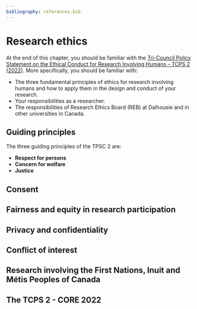 ```yaml
---
bibliography: references.bib
---
```


# Research ethics

At the end of this chapter, you should be familiar with the [Tri-Council Policy Statement on the Ethical Conduct for Research Involving Humans – TCPS 2 (2022)](https://ethics.gc.ca/eng/policy-politique_tcps2-eptc2_2022.html). More specifically, you should be familiar with:

-   The three fundamental principles of ethics for research involving humans and how to apply them in the design and conduct of your research.
-   Your responsibilities as a researcher.
-   The responsibilities of Research Ethics Board (REB) at Dalhousie and in other universities in Canada.

## Guiding principles

The three guiding principles of the TPSC 2 are:

-   **Respect for persons**
-   **Concern for welfare**
-   **Justice**

## Consent

## Fairness and equity in research participation

## Privacy and confidentiality

## Conflict of interest

## Research involving the First Nations, Inuit and Métis Peoples of Canada

## The TCPS 2 - CORE 2022

## 

